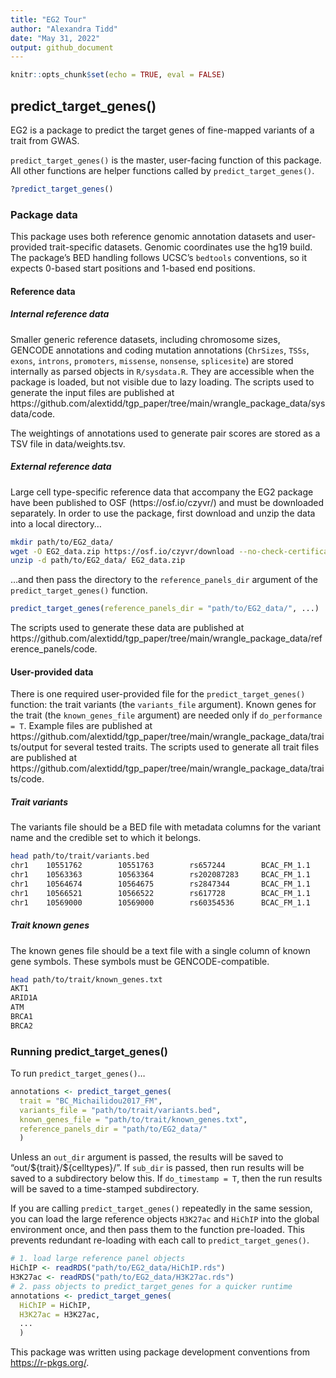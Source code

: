 ```yaml
---
title: "EG2 Tour"
author: "Alexandra Tidd"
date: "May 31, 2022"
output: github_document
---
```


```r
knitr::opts_chunk$set(echo = TRUE, eval = FALSE)
```

## predict_target_genes()

EG2 is a package to predict the target genes of fine-mapped variants of a trait from GWAS. 

`predict_target_genes()` is the master, user-facing function of this package. All other functions are helper functions called by `predict_target_genes()`. 
```r
?predict_target_genes()
```

### Package data
This package uses both reference genomic annotation datasets and user-provided trait-specific datasets. Genomic coordinates use the hg19 build. The package's BED handling follows UCSC's `bedtools` conventions, so it expects 0-based start positions and 1-based end positions.

#### Reference data
##### Internal reference data
Smaller generic reference datasets, including chromosome sizes, GENCODE annotations and coding mutation annotations (`ChrSizes`, `TSSs`, `exons`, `introns`, `promoters`, `missense`, `nonsense`, `splicesite`) are stored internally as parsed objects in `R/sysdata.R`. They are accessible when the package is loaded, but not visible due to lazy loading. The scripts used to generate the input files are published at https://github.com/alextidd/tgp_paper/tree/main/wrangle_package_data/sysdata/code.

The weightings of annotations used to generate pair scores are stored as a TSV file in data/weights.tsv.

##### External reference data
Large cell type-specific reference data that accompany the EG2 package have been published to OSF (https://osf.io/czyvr/) and must be downloaded separately. In order to use the package, first download and unzip the data into a local directory...
```bash
mkdir path/to/EG2_data/
wget -O EG2_data.zip https://osf.io/czyvr/download --no-check-certificate
unzip -d path/to/EG2_data/ EG2_data.zip
```
...and then pass the directory to the `reference_panels_dir` argument of the `predict_target_genes()` function. 
```r
predict_target_genes(reference_panels_dir = "path/to/EG2_data/", ...)
```
The scripts used to generate these data are published at https://github.com/alextidd/tgp_paper/tree/main/wrangle_package_data/reference_panels/code.

#### User-provided data
There is one required user-provided file for the `predict_target_genes()` function: the trait variants (the `variants_file` argument). Known genes for the trait (the `known_genes_file` argument) are needed only if `do_performance = T`. Example files are published at https://github.com/alextidd/tgp_paper/tree/main/wrangle_package_data/traits/output for several tested traits. The scripts used to generate all trait files are published at https://github.com/alextidd/tgp_paper/tree/main/wrangle_package_data/traits/code.

##### Trait variants 
The variants file should be a BED file with metadata columns for the variant name and the credible set to which it belongs.
```bash
head path/to/trait/variants.bed
chr1    10551762        10551763        rs657244        BCAC_FM_1.1
chr1    10563363        10563364        rs202087283     BCAC_FM_1.1
chr1    10564674        10564675        rs2847344       BCAC_FM_1.1
chr1    10566521        10566522        rs617728        BCAC_FM_1.1
chr1    10569000        10569000        rs60354536      BCAC_FM_1.1
```

##### Trait known genes
The known genes file should be a text file with a single column of known gene symbols. These symbols must be GENCODE-compatible.
```bash
head path/to/trait/known_genes.txt
AKT1
ARID1A
ATM
BRCA1
BRCA2
```

### Running predict_target_genes()
To run `predict_target_genes()`...
```r
annotations <- predict_target_genes(
  trait = "BC_Michailidou2017_FM",
  variants_file = "path/to/trait/variants.bed",
  known_genes_file = "path/to/trait/known_genes.txt",
  reference_panels_dir = "path/to/EG2_data/"
  )
```

Unless an `out_dir` argument is passed, the results will be saved to "out/\$\{trait\}/\$\{celltypes\}/". If `sub_dir` is passed, then run results will be saved to a subdirectory below this. If `do_timestamp = T`, then the run results will be saved to a time-stamped subdirectory. 

If you are calling `predict_target_genes()` repeatedly in the same session, you can load the large reference objects `H3K27ac` and `HiChIP` into the global environment once, and then pass them to the function pre-loaded. This prevents redundant re-loading with each call to `predict_target_genes()`.
```r
# 1. load large reference panel objects
HiChIP <- readRDS("path/to/EG2_data/HiChIP.rds")
H3K27ac <- readRDS("path/to/EG2_data/H3K27ac.rds")
# 2. pass objects to predict_target_genes for a quicker runtime
annotations <- predict_target_genes(
  HiChIP = HiChIP,
  H3K27ac = H3K27ac,
  ...
  )
```

This package was written using package development conventions from <https://r-pkgs.org/>. 




